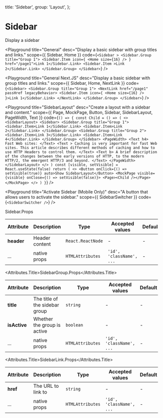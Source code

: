 
  title: 'Sidebar',
  group: 'Layout',
};

# Sidebar

Display a sidebar

<Playground
  title="General"
  desc="Display a basic sidebar with group titles and links."
  scope={{ Sidebar, Home }}
  code={`
<Sidebar >
  <Sidebar.Group title="Group 1">
    <Sidebar.Item icon={ <Home size={16} /> } href="/page1">Link 1</Sidebar.Link>
    <Sidebar.Item >Link 2</Sidebar.Link>
  </Sidebar.Group>
</Sidebar>
`}
/>

<Playground
  title="General Next.JS"
  desc="Display a basic sidebar with group titles and links."
  scope={{ Sidebar, Home, NextLink }}
  code={`
<Sidebar>
  <Sidebar.Group title="Group 1">
    <NextLink href="/page1" passHref legacyBehavior>
      <Sidebar.Item icon={ <Home size={16} /> }>Link 1</Sidebar.Link>
    </NextLink>
  </Sidebar.Group>
</Sidebar>
`}
/>

<Playground
  title="SidebarLayout"
  desc="Create a layout with a sidebar and content."
  scope={{ Page, MockPage, Button, Sidebar, SidebarLayout, PageWidth, Text }}
  code={`
() => {
  const Child = () => (
    <>
<SidebarLayout>
  <Sidebar>
    <Sidebar.Group title="Group 1">
      <Sidebar.Item>Link 1</Sidebar.Link>
      <Sidebar.Item>Link 2</Sidebar.Link>
    </Sidebar.Group>
      <Sidebar.Group title="Group 2">
      <Sidebar.Item>Link 3</Sidebar.Link>
      <Sidebar.Item>Link 4</Sidebar.Link>
    </Sidebar.Group>
  </Sidebar>
  <PageWidth>
   <Text h4>
    Fast Web sites:
    </Text>
    <Text >
    Caching is very important for fast Web sites. This article describes different methods of caching and how to use HTTP Headers to control them.
    </Text>
    <Text b>
    A brief description of the changes between the early versions of HTTP, to the modern HTTP/2, the emergent HTTP/3 and beyond.
    </Text>
  </PageWidth>
</SidebarLayout>
    </>
  )
  const [visible, setVisible] = React.useState(false)
  return (
    <>
      <Button onClick={() => setVisible(true)} auto>Show SidebarLayout</Button>
      <MockPage visible={visible} onClose={() => setVisible(false)}>
        <Page><Child /></Page>
      </MockPage>
    </>
  )
}
`}
/>

<Playground
  title="Activate Sidebar (Mobile Only)"
  desc="A button that allows users to activate the sidebar."
  scope={{ SidebarSwitcher }}
  code={`
<SidebarSwitcher />
`}
/>

<Attributes edit="/app/components/sidebar.mdx">
<Attributes.Title>Sidebar.Props</Attributes.Title>

| Attribute  | Description    | Type              | Accepted values          | Default |
| ---------- | -------------- | ----------------- | ------------------------ | ------- |
| **header** | Header content | `React.ReactNode` | -                        | -       |
| ...        | native props   | `HTMLAttributes`  | `'id', 'className', ...` | -       |

<Attributes.Title>SidebarGroup.Props</Attributes.Title>

| Attribute    | Description                    | Type             | Accepted values          | Default |
| ------------ | ------------------------------ | ---------------- | ------------------------ | ------- |
| **title**    | The title of the sidebar group | `string`         | -                        | -       |
| **isActive** | Whether the group is active    | `boolean`        | -                        | -       |
| ...          | native props                   | `HTMLAttributes` | `'id', 'className', ...` | -       |

<Attributes.Title>SidebarLink.Props</Attributes.Title>

| Attribute | Description        | Type             | Accepted values          | Default |
| --------- | ------------------ | ---------------- | ------------------------ | ------- |
| **href**  | The URL to link to | `string`         | -                        | -       |
| ...       | native props       | `HTMLAttributes` | `'id', 'className', ...` | -       |

</Attributes>
